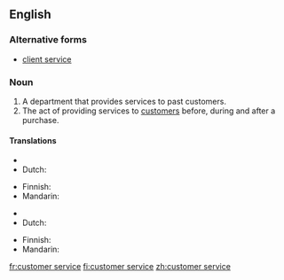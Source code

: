 ==English==
{{wikipedia}}

===Alternative forms===
*[[client service]]

===Noun===
{{en-noun|-}}

# A department that provides services to past customers.
# The act of providing services to [[customer]]s before, during and after a purchase.

====Translations====
{{trans-top|department}}
* {{trreq|Chinese}}
* Dutch: {{t|nl|klantenservice|m|f}}
{{trans-mid}}
* Finnish: {{t+|fi|asiakaspalvelu}}
* Mandarin: {{t|zh|顾客服务部|tr=gukefuwubu|sc=Hani}}
{{trans-bottom}}

{{trans-top|act of providing services}}
* {{trreq|Chinese}}
* Dutch: {{t|nl|klantenservice|m|f}}
{{trans-mid}}
* Finnish: {{t+|fi|asiakaspalvelu}}
* Mandarin: {{t|zh|顾客服务|tr=gukefuwu|sc=Hani}}
{{trans-bottom}}

[[fr:customer service]]
[[fi:customer service]]
[[zh:customer service]]